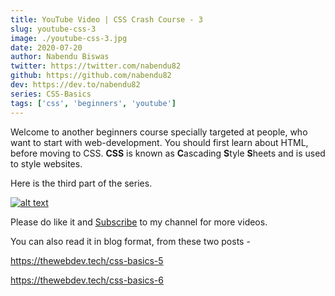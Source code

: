 ```yaml
---
title: YouTube Video | CSS Crash Course - 3
slug: youtube-css-3
image: ./youtube-css-3.jpg
date: 2020-07-20
author: Nabendu Biswas
twitter: https://twitter.com/nabendu82
github: https://github.com/nabendu82
dev: https://dev.to/nabendu82
series: CSS-Basics
tags: ['css', 'beginners', 'youtube']
---
```


Welcome to another beginners course specially targeted at people, who want to start with web-development. You should first learn about HTML, before moving to CSS. **CSS** is known as **C**ascading **S**tyle **S**heets and is used to style websites.

Here is the third part of the series.

<div className={styles.image__small}>

[![alt text](https://res.cloudinary.com/dxkxvfo2o/image/upload/v1595048595/css-basics_tlvwqf.png)](https://youtu.be/47JK0reOUdM "CSS - 3")

</div>

Please do like it and [Subscribe](https://www.youtube.com/channel/UCRf7mazcufqZxd2pR3oQJuQ?sub_confirmation=1) to my channel for more videos.

You can also read it in blog format, from these two posts -

https://thewebdev.tech/css-basics-5

https://thewebdev.tech/css-basics-6

